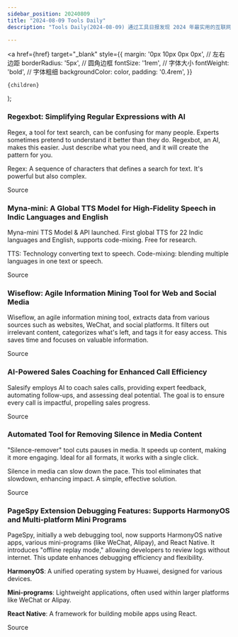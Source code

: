 ```yaml
---
sidebar_position: 20240809
title: "2024-08-09 Tools Daily"
description: "Tools Daily(2024-08-09) 通过工具日报发现 2024 年最实用的互联网软件、AI工具和产品！"

---
```



  <a
    href={href}
    target="_blank"
    style={{
      margin: '0px 10px 0px 0px', // 左右边距
      borderRadius: '5px', // 圆角边框
      fontSize: '1rem', // 字体大小
      fontWeight: 'bold', // 字体粗细
      backgroundColor: color,
      padding: '0.4rem',
    }}
  >
    {children}
  </a>
);

### Regexbot: Simplifying Regular Expressions with AI

Regex, a tool for text search, can be confusing for many people. Experts sometimes pretend to understand it better than they do. Regexbot, an AI, makes this easier. Just describe what you need, and it will create the pattern for you.

Regex: A sequence of characters that defines a search for text. It's powerful but also complex.

<Link href="https://www.producthunt.com/posts/regexbot" color="#B0C4DE">Source</Link>

### Myna-mini: A Global TTS Model for High-Fidelity Speech in Indic Languages and English

Myna-mini TTS Model & API launched. First global TTS for 22 Indic languages and English, supports code-mixing. Free for research.

TTS: Technology converting text to speech. Code-mixing: blending multiple languages in one text or speech.

<Link href="https://www.producthunt.com/posts/gan-ai-tts-model-api-playground" color="#B0C4DE">Source</Link>

### Wiseflow: Agile Information Mining Tool for Web and Social Media

Wiseflow, an agile information mining tool, extracts data from various sources such as websites, WeChat, and social platforms. It filters out irrelevant content, categorizes what's left, and tags it for easy access. This saves time and focuses on valuable information.

<Link href="https://github.com/ruanyf/weekly/issues/4957" color="#B0C4DE">Source</Link>

### AI-Powered Sales Coaching for Enhanced Call Efficiency

Salesify employs AI to coach sales calls, providing expert feedback, automating follow-ups, and assessing deal potential. The goal is to ensure every call is impactful, propelling sales progress.

<Link href="https://www.producthunt.com/posts/salesify" color="#B0C4DE">Source</Link>

### Automated Tool for Removing Silence in Media Content

"Silence-remover" tool cuts pauses in media. It speeds up content, making it more engaging. Ideal for all formats, it works with a single click.

Silence in media can slow down the pace. This tool eliminates that slowdown, enhancing impact. A simple, effective solution.

<Link href="https://www.producthunt.com/posts/silence-remover" color="#B0C4DE">Source</Link>

### PageSpy Extension Debugging Features: Supports HarmonyOS and Multi-platform Mini Programs

PageSpy, initially a web debugging tool, now supports HarmonyOS native apps, various mini-programs (like WeChat, Alipay), and React Native. It introduces "offline replay mode," allowing developers to review logs without internet. This update enhances debugging efficiency and flexibility.

**HarmonyOS**: A unified operating system by Huawei, designed for various devices.

**Mini-programs**: Lightweight applications, often used within larger platforms like WeChat or Alipay.

**React Native**: A framework for building mobile apps using React.

<Link href="https://github.com/ruanyf/weekly/issues/4960" color="#B0C4DE">Source</Link>

